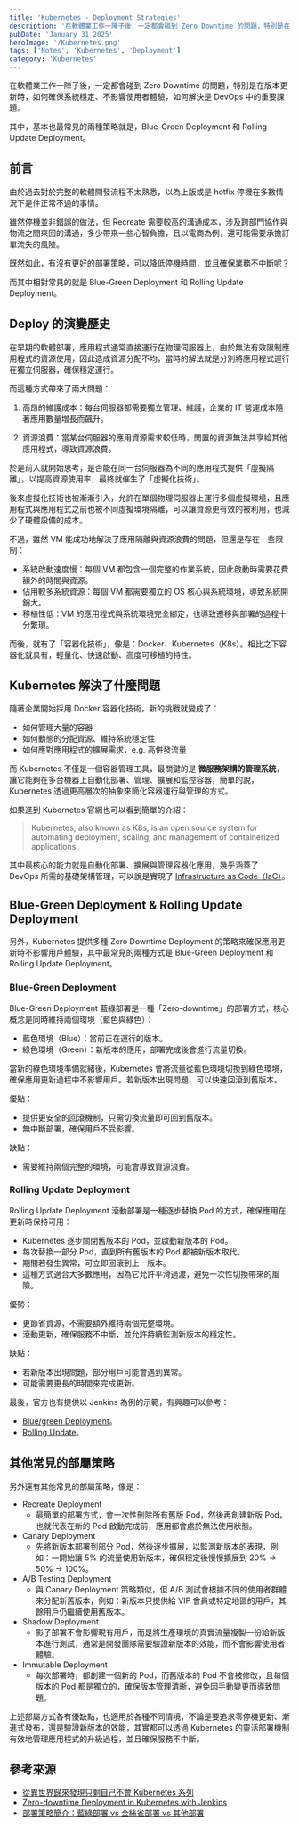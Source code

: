 ```yaml
---
title: 'Kubernetes - Deployment Strategies'
description: '在軟體業工作一陣子後，一定都會碰到 Zero Downtime 的問題，特別是在版本更新時，如何確保系統穩定、不影響使用者體驗，如何解決是 DevOps 中的重要課題。'
pubDate: 'January 31 2025'
heroImage: '/Kubernetes.png'
tags: ['Notes', 'Kubernetes', 'Deployment']
category: 'Kubernetes'
---
```


在軟體業工作一陣子後，一定都會碰到 Zero Downtime 的問題，特別是在版本更新時，如何確保系統穩定、不影響使用者體驗，如何解決是 DevOps 中的重要課題。

其中，基本也最常見的兩種策略就是，Blue-Green Deployment 和 Rolling Update Deployment。

## 前言

由於過去對於完整的軟體開發流程不太熟悉，以為上版或是 hotfix 停機在多數情況下是件正常不過的事情。

雖然停機並非錯誤的做法，但 Recreate 需要較高的溝通成本，涉及跨部門協作與物流之間來回的溝通，多少帶來一些心智負擔，且以電商為例，還可能需要承擔訂單流失的風險。

既然如此，有沒有更好的部署策略，可以降低停機時間，並且確保業務不中斷呢？

而其中相對常見的就是 Blue-Green Deployment 和 Rolling Update Deployment。

## Deploy 的演變歷史

在早期的軟體部署，應用程式通常直接運行在物理伺服器上，由於無法有效限制應用程式的資源使用，因此造成資源分配不均，當時的解法就是分別將應用程式運行在獨立伺服器，確保穩定運行。

而這種方式帶來了兩大問題：

1. 高昂的維護成本：每台伺服器都需要獨立管理、維護，企業的 IT 營運成本隨著應用數量增長而飆升。

2. 資源浪費：當某台伺服器的應用資源需求較低時，閒置的資源無法共享給其他應用程式，導致資源浪費。

於是前人就開始思考，是否能在同一台伺服器為不同的應用程式提供「虛擬隔離」，以提高資源使用率，最終就催生了「虛擬化技術」。

後來虛擬化技術也被漸漸引入，允許在單個物理伺服器上運行多個虛擬環境，且應用程式與應用程式之前也被不同虛擬環境隔離，可以讓資源更有效的被利用，也減少了硬體設備的成本。

不過，雖然 VM 能成功地解決了應用隔離與資源浪費的問題，但還是存在一些限制：

* 系統啟動速度慢：每個 VM 都包含一個完整的作業系統，因此啟動時需要花費額外的時間與資源。
* 佔用較多系統資源：每個 VM 都需要獨立的 OS 核心與系統環境，導致系統開銷大。
* 移植性低：VM 的應用程式與系統環境完全綁定，也導致遷移與部署的過程十分繁瑣。

而後，就有了「容器化技術」，像是：Docker、Kubernetes（K8s）。相比之下容器化就具有，輕量化、快速啟動、高度可移植的特性。

## Kubernetes 解決了什麼問題

隨著企業開始採用 Docker 容器化技術，新的挑戰就變成了：

* 如何管理大量的容器
* 如何動態的分配資源、維持系統穩定性
* 如何應對應用程式的擴展需求，e.g. 高併發流量

而 Kubernetes 不僅是一個容器管理工具，最關鍵的是 **微服務架構的管理系統**，讓它能夠在多台機器上自動化部署、管理、擴展和監控容器，簡單的說，Kubernetes 透過更高層次的抽象來簡化容器運行與管理的方式。

如果進到 Kubernetes 官網也可以看到簡單的介紹：

> Kubernetes, also known as K8s, is an open source system for automating deployment, scaling, and management of containerized applications.

其中最核心的能力就是自動化部署、擴展與管理容器化應用，幾乎涵蓋了 DevOps 所需的基礎架構管理，可以說是實現了 [Infrastructure as Code（IaC）](https://en.wikipedia.org/wiki/Infrastructure_as_code)。

## Blue-Green Deployment & Rolling Update Deployment

另外，Kubernetes 提供多種 Zero Downtime Deployment 的策略來確保應用更新時不影響用戶體驗，其中最常見的兩種方式是 Blue-Green Deployment 和 Rolling Update Deployment。

### Blue-Green Deployment

Blue-Green Deployment 藍綠部署是一種「Zero-downtime」的部署方式，核心概念是同時維持兩個環境（藍色與綠色）：

* 藍色環境（Blue）：當前正在運行的版本。
* 綠色環境（Green）：新版本的應用，部署完成後會進行流量切換。

當新的綠色環境準備就緒後，Kubernetes 會將流量從藍色環境切換到綠色環境，確保應用更新過程中不影響用戶。若新版本出現問題，可以快速回滾到舊版本。

優點：
* 提供更安全的回滾機制，只需切換流量即可回到舊版本。
* 無中斷部署，確保用戶不受影響。

缺點：
* 需要維持兩個完整的環境，可能會導致資源浪費。

### Rolling Update Deployment

Rolling Update Deployment 滾動部署是一種逐步替換 Pod 的方式，確保應用在更新時保持可用：

* Kubernetes 逐步關閉舊版本的 Pod，並啟動新版本的 Pod。
* 每次替換一部分 Pod，直到所有舊版本的 Pod 都被新版本取代。
* 期間若發生異常，可立即回滾到上一版本。
* 這種方式適合大多數應用，因為它允許平滑過渡，避免一次性切換帶來的風險。

優勢：
* 更節省資源，不需要額外維持兩個完整環境。
* 滾動更新，確保服務不中斷，並允許持續監測新版本的穩定性。

缺點：
* 若新版本出現問題，部分用戶可能會遇到異常。
* 可能需要更長的時間來完成更新。

最後，官方也有提供以 Jenkins 為例的示範，有興趣可以參考：
* [Blue/green Deployment](https://kubernetes.io/blog/2018/04/30/zero-downtime-deployment-kubernetes-jenkins/#blue-green-deployment)。
* [Rolling Update](https://kubernetes.io/blog/2018/04/30/zero-downtime-deployment-kubernetes-jenkins/#rolling-update)。

## 其他常見的部屬策略

另外還有其他常見的部屬策略，像是：

* Recreate Deployment
    * 最簡單的部署方式，會一次性刪除所有舊版 Pod，然後再創建新版 Pod，也就代表在新的 Pod 啟動完成前，應用都會處於無法使用狀態。
* Canary Deployment
    * 先將新版本部署到部分 Pod，然後逐步擴展，以監測新版本的表現，例如：一開始讓 5% 的流量使用新版本，確保穩定後慢慢擴展到 20% → 50% → 100%。
* A/B Testing Deployment
    * 與 Canary Deployment 策略類似，但 A/B 測試會根據不同的使用者群體來分配新舊版本，例如：新版本只提供給 VIP 會員或特定地區的用戶，其餘用戶仍繼續使用舊版本。
* Shadow Deployment
    * 影子部署不會影響現有用戶，而是將生產環境的真實流量複製一份給新版本進行測試，通常是開發團隊需要驗證新版本的效能，而不會影響使用者體驗。
* Immutable Deployment
    * 每次部署時，都創建一個新的 Pod，而舊版本的 Pod 不會被修改，且每個版本的 Pod 都是獨立的，確保版本管理清晰，避免因手動變更而導致問題。

上述部屬方式各有優缺點，也適用於各種不同情境，不論是要追求零停機更新、漸進式發布，還是驗證新版本的效能，其實都可以透過 Kubernetes 的靈活部署機制有效地管理應用程式的升級過程，並且確保服務不中斷。

## 參考來源

* [從異世界歸來發現只剩自己不會 Kubernetes 系列](https://ithelp.ithome.com.tw/users/20149562/ironman/5366?page=2)
* [Zero-downtime Deployment in Kubernetes with Jenkins](https://kubernetes.io/blog/2018/04/30/zero-downtime-deployment-kubernetes-jenkins/)
* [部署策略簡介：藍綠部署 vs 金絲雀部署 vs 其他部署](https://codelove.tw/@tony/post/Zq42b3)